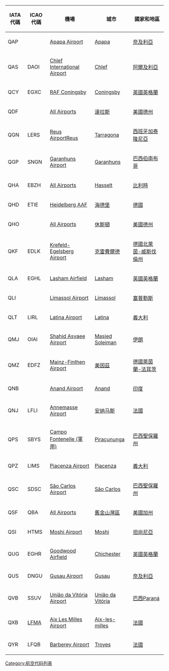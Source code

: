 {{noteTA
|G1=地名
}}
{{pageTOC|国际航空运输协会机场代码}}

{| class="sortable + wikitable"
|-
!IATA代碼!!ICAO代碼!!機場!!城市!!國家和地區
|-
|QAP||　||[[Apapa_Airport|Apapa Airport]]||[[Apapa|Apapa]]||[[奈及利亞|奈及利亞]]
|-
|QAS||DAOI||[[Chlef_International_Airport|Chlef International Airport]]||[[Chlef|Chlef]]||[[阿爾及利亞|阿爾及利亞]]
|-
|QCY||EGXC||[[RAF_Coningsby|RAF Coningsby]]||[[Coningsby|Coningsby]]||[[英國|英國]][[英格蘭|英格蘭]]
|-
|QDF||　||[[All_Airports|All Airports]]||[[達拉斯|達拉斯]]||[[美國|美國]][[德克薩斯州|德州]]
|-
|QGN||LERS||[[Reus_AirportReus|Reus AirportReus]]||[[Tarragona|Tarragona]]||[[西班牙|西班牙]][[加泰隆尼亞|加泰隆尼亞]]
|-
|QGP||SNGN||[[Garanhuns_Airport|Garanhuns Airport]]||[[Garanhuns|Garanhuns]]||[[巴西|巴西]][[伯南布哥|伯南布哥]]
|-
|QHA||EBZH||[[All_Airports|All Airports]]||[[Hasselt|Hasselt]]||[[比利時|比利時]]
|-
|QHD||ETIE||[[Heidelberg_AAF|Heidelberg AAF]]||[[海德堡|海德堡]]||[[德國|德國]]
|-
|QHO||　||[[All_Airports|All Airports]]||[[休斯頓|休斯頓]]||[[美國|美國]][[德克薩斯州|德州]]
|-
|QKF||EDLK||[[Krefeld-Egelsberg_Airport|Krefeld-Egelsberg Airport]]||[[克雷費爾德|克雷費爾德]]||[[德國|德國]][[北萊茵-威斯伐倫州|北萊茵-威斯伐倫州]]
|-
|QLA||EGHL||[[Lasham_Airfield|Lasham Airfield]]||[[Lasham|Lasham]]||[[英國|英國]][[英格蘭|英格蘭]]
|-
|QLI||　||[[Limassol_Airport|Limassol Airport]]||[[Limassol|Limassol]]||[[塞普勒斯|塞普勒斯]]
|-
|QLT||LIRL||[[Latina_Airport|Latina Airport]]||[[Latina|Latina]]||[[義大利|義大利]]
|-
|QMJ||OIAI||[[Shahid_Asyaee_Airport|Shahid Asyaee Airport]]||[[Masjed_Soleiman|Masjed Soleiman]]||[[伊朗|伊朗]]
|-
|QMZ||EDFZ||[[Mainz-Finthen_Airport|Mainz-Finthen Airport]]||[[美因茲|美因茲]]||[[德國|德國]][[萊茵蘭-法耳茨|萊茵蘭-法耳茨]]
|-
|QNB||　||[[Anand_Airport|Anand Airport]]||[[Anand|Anand]]||[[印度|印度]]
|-
|QNJ||LFLI||[[Annemasse_Airport|Annemasse Airport]]||[[安纳马斯|安纳马斯]]||[[法國|法國]]
|-
|QPS||SBYS||[[Campo_Fontenelle_(軍用)|Campo Fontenelle (軍用)]]||[[Piraçununga|Piraçununga]]||[[巴西|巴西]][[聖保羅州|聖保羅州]]
|-
|QPZ||LIMS||[[Piacenza_Airport|Piacenza Airport]]||[[Piacenza|Piacenza]]||[[義大利|義大利]]
|-
|QSC||SDSC||[[São_Carlos_Airport|São Carlos Airport]]||[[São_Carlos|São Carlos]]||[[巴西|巴西]][[聖保羅州|聖保羅州]]
|-
|QSF||QBA||[[All_Airports|All Airports]]||[[舊金山灣區|舊金山灣區]]||[[美國|美國]][[加州|加州]]
|-
|QSI||HTMS||[[Moshi_Airport|Moshi Airport]]||[[Moshi|Moshi]]||[[坦尚尼亞|坦尚尼亞]]
|-
|QUG||EGHR||[[Goodwood_Airfield|Goodwood Airfield]]||[[Chichester|Chichester]]||[[英國|英國]][[英格蘭|英格蘭]]
|-
|QUS||DNGU||[[Gusau_Airport|Gusau Airport]]||[[Gusau|Gusau]]||[[奈及利亞|奈及利亞]]
|-
|QVB||SSUV||[[União_da_Vitória_Airport|União da Vitória Airport]]||[[União_da_Vitória|União da Vitória]]||[[巴西|巴西]][[Paraná|Paraná]]
|-
|QXB||[[LFMA|LFMA]]||[[Aix_Les_Milles_Airport|Aix Les Milles Airport]]||[[Aix-les-milles|Aix-les-milles]]||[[法國|法國]]
|-
|QYR||LFQB||[[Barberey_Airport|Barberey Airport]]||[[Troyes|Troyes]]||[[法國|法國]]
|}

[[Category:航空代码列表|Category:航空代码列表]]